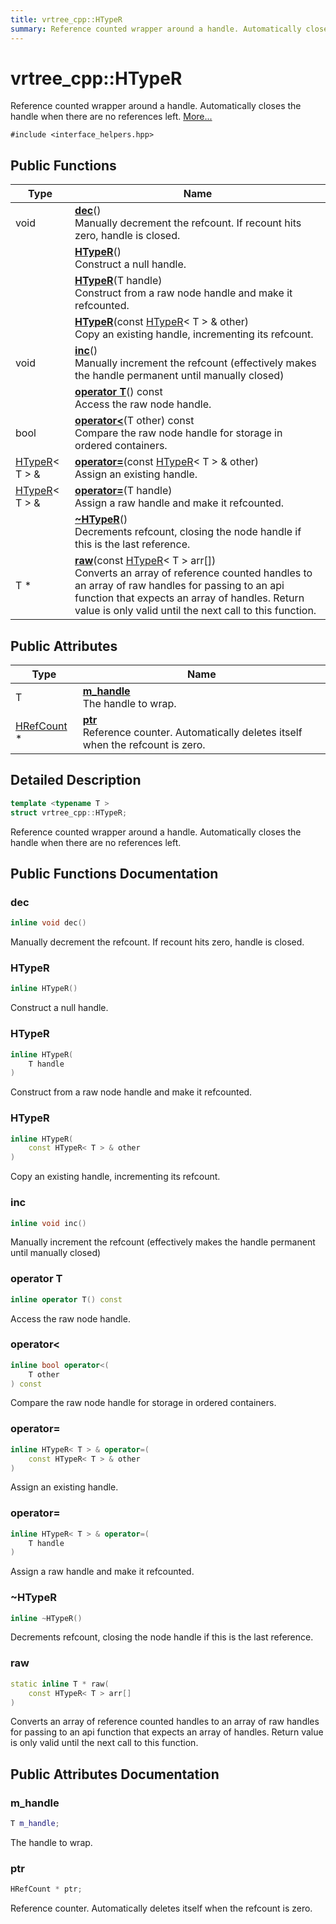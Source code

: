 ```yaml
---
title: vrtree_cpp::HTypeR
summary: Reference counted wrapper around a handle. Automatically closes the handle when there are no references left. 
---
```


# vrtree_cpp::HTypeR

Reference counted wrapper around a handle. Automatically closes the handle when there are no references left.  [More...](#detailed-description)

`#include <interface_helpers.hpp>`

## Public Functions

| Type           | Name           |
| -------------- | -------------- |
| void | **[dec](#dec)**()<br />Manually decrement the refcount. If recount hits zero, handle is closed.  |
| | **[HTypeR](#htyper)**()<br />Construct a null handle.  |
| | **[HTypeR](#htyper-1)**(T handle)<br />Construct from a raw node handle and make it refcounted.  |
| | **[HTypeR](#htyper-2)**(const [HTypeR](#htyper)< T > & other)<br />Copy an existing handle, incrementing its refcount.  |
| void | **[inc](#inc)**()<br />Manually increment the refcount (effectively makes the handle permanent until manually closed)  |
| | **[operator T](#operator-t)**() const<br />Access the raw node handle.  |
| bool | **[operator<](#operator)**(T other) const<br />Compare the raw node handle for storage in ordered containers.  |
| [HTypeR](#htyper)< T > & | **[operator=](#operator-1)**(const [HTypeR](#htyper)< T > & other)<br />Assign an existing handle.  |
| [HTypeR](#htyper)< T > & | **[operator=](#operator-2)**(T handle)<br />Assign a raw handle and make it refcounted.  |
| | **[~HTypeR](#htyper-3)**()<br />Decrements refcount, closing the node handle if this is the last reference.  |
| T * | **[raw](#raw)**(const [HTypeR](#htyper)< T > arr[])<br />Converts an array of reference counted handles to an array of raw handles for passing to an api function that expects an array of handles. Return value is only valid until the next call to this function.  |

## Public Attributes

| Type           | Name           |
| -------------- | -------------- |
| T | **[m_handle](#m-handle)** <br />The handle to wrap.  |
| [HRefCount](../classes/vrtree-cpp-hrefcount.mdx) * | **[ptr](#ptr)** <br />Reference counter. Automatically deletes itself when the refcount is zero.  |

## Detailed Description

```cpp
template <typename T >
struct vrtree_cpp::HTypeR;
```

Reference counted wrapper around a handle. Automatically closes the handle when there are no references left. 

## Public Functions Documentation

### dec

```cpp
inline void dec()
```

Manually decrement the refcount. If recount hits zero, handle is closed. 

### HTypeR

```cpp
inline HTypeR()
```

Construct a null handle. 

### HTypeR

```cpp
inline HTypeR(
    T handle
)
```

Construct from a raw node handle and make it refcounted. 

### HTypeR

```cpp
inline HTypeR(
    const HTypeR< T > & other
)
```

Copy an existing handle, incrementing its refcount. 

### inc

```cpp
inline void inc()
```

Manually increment the refcount (effectively makes the handle permanent until manually closed) 

### operator T

```cpp
inline operator T() const
```

Access the raw node handle. 

### operator<

```cpp
inline bool operator<(
    T other
) const
```

Compare the raw node handle for storage in ordered containers. 

### operator=

```cpp
inline HTypeR< T > & operator=(
    const HTypeR< T > & other
)
```

Assign an existing handle. 

### operator=

```cpp
inline HTypeR< T > & operator=(
    T handle
)
```

Assign a raw handle and make it refcounted. 

### ~HTypeR

```cpp
inline ~HTypeR()
```

Decrements refcount, closing the node handle if this is the last reference. 

### raw

```cpp
static inline T * raw(
    const HTypeR< T > arr[]
)
```

Converts an array of reference counted handles to an array of raw handles for passing to an api function that expects an array of handles. Return value is only valid until the next call to this function. 

## Public Attributes Documentation

### m_handle

```cpp
T m_handle;
```

The handle to wrap. 

### ptr

```cpp
HRefCount * ptr;
```

Reference counter. Automatically deletes itself when the refcount is zero. 
